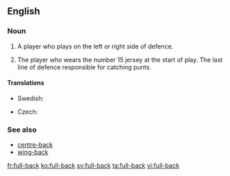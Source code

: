 {{also|fullback|full back}}
==English==

===Noun===
{{en-noun|head=[[full]]-[[back]]}}

# {{context|soccer|lang=en}} A player who plays on the left or right side of defence.
# {{context|rugby|lang=en}} The player who wears the number 15 jersey at the start of play. The last line of defence responsible for catching punts.

====Translations====
{{trans-top|(soccer) a player who plays on the left or right side of defence}}
* Swedish: {{t+|sv|ytterback|c}}
{{trans-mid}}
{{trans-bottom}}

{{trans-top|(rugby)}}
* Czech: {{t|cs|zadák|m}}
{{trans-mid}}
{{trans-bottom}}

===See also===
* [[centre-back]]
* [[wing-back]]

[[fr:full-back]]
[[ko:full-back]]
[[sv:full-back]]
[[ta:full-back]]
[[vi:full-back]]